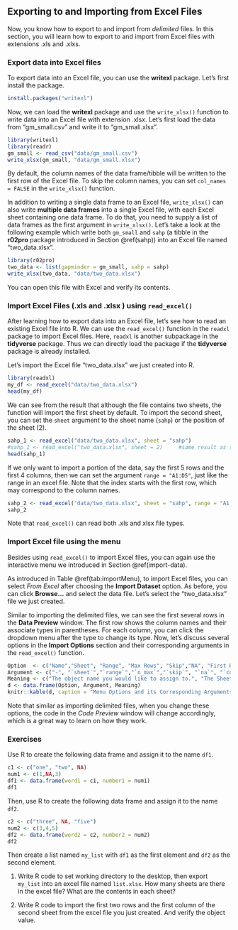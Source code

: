 ## Exporting to and Importing from Excel Files  {#import-excel}

Now, you know how to export to and import from *delimited* files. In this section, you will learn how to export to and import from Excel files with extensions .xls and .xlxs. 

### Export data into Excel files

To export data into an Excel file, you can use the **writexl** package. Let's first install the package.

```r
install.packages("writexl")
```

Now, we can load the **writexl** package and use the `write_xlsx()` function to write data into an Excel file with extension .xlsx. Let's first load the data from "gm_small.csv" and write it to "gm_small.xlsx". 

```r
library(writexl)
library(readr)
gm_small <- read_csv("data/gm_small.csv")
write_xlsx(gm_small, "data/gm_small.xlsx")
```

By default, the column names of the data frame/tibble will be written to the first row of the Excel file. To skip the column names, you can set `col_names = FALSE` in the `write_xlsx()` function.

In addition to writing a single data frame to an Excel file, `write_xlsx()` can also write **multiple data frames** into a single Excel file, with each Excel sheet containing one data frame. To do that, you need to supply a list of data frames as the first argument in `write_xlsx()`.  Let's take a look at the following example which write both `gm_small` and `sahp` (a tibble in the **r02pro** package introduced in Section \@ref(sahp)) into an Excel file named "two_data.xlsx".

```r
library(r02pro)
two_data <- list(gapminder = gm_small, sahp = sahp)
write_xlsx(two_data, "data/two_data.xlsx")
```

You can open this file with Excel and verify its contents.

### Import Excel Files (.xls and .xlsx ) using `read_excel()`

After learning how to export data into an Excel file, let's see how to read an existing Excel file into R. We can use the `read_excel()` function in the `readxl` package to import Excel files. Here, `readxl` is another subpackage in the **tidyverse** package. Thus we can directly load the package if the **tidyverse** package is already installed. 

Let's import the Excel file "two_data.xlsx" we just created into R. 

```r
library(readxl)
my_df <- read_excel("data/two_data.xlsx")
head(my_df)
```

We can see from the result that although the file contains two sheets, the function will import the first sheet by default. To import the second sheet, you can set the `sheet` argument to the sheet name (`sahp`) or the position of the sheet (2). 

```r
sahp_1 <- read_excel("data/two_data.xlsx", sheet = "sahp")
#sahp_1 <- read_excel("two_data.xlsx", sheet = 2)     #same result as the previous line
head(sahp_1)
```

If we only want to import a portion of the data, say the first 5 rows and the first 4 columns, then we can set the argument `range = "A1:D5"`, just like the range in an excel file. Note that the index starts with the first row, which may correspond to the column names.

```r
sahp_2 <- read_excel("data/two_data.xlsx", sheet = "sahp", range = "A1:D5")
sahp_2
```

Note that `read_excel()` can read both .xls and xlsx file types. 

### Import Excel file using the menu

Besides using `read_excel()` to import Excel files, you can again use the interactive menu we introduced in Section \@ref(import-data).

As introduced in Table \@ref(tab:importMenu), to import Excel files, you can select *From Excel* after choosing the **Import Dataset** option. As before, you can click **Browse...** and select the data file. Let's select the "two_data.xlsx" file we just created. 

Similar to importing the delimited files, we can see the first several rows in the **Data Preview** window. The first row shows the column names and their associate types in parentheses. For each column, you can click the dropdown menu after the type to change its type. Now, let's discuss several options in the **Import Options** section and their corresponding arguments in the `read_excel()` function. 

```r
Option  <- c("Name","Sheet", "Range", "Max Rows", "Skip","NA", "First Row as Names", "Code Preview")
Argument <- c("-", "`sheet`","`range`","`n_max`","`skip`", "`na`", "`col_names`", "-")
Meaning <- c("The object name you would like to assign to.", "The Sheet you want to import from.", "The data range you want to import.", "The maximum number of rows to import.", "The number of rows to skip at the beginning of the file.", "The way NA is represented in the data file.", "Whether you want to use the first row as column names. `TRUE` or `FALSE`.", "The R code to be executed for importing the data")
d <- data.frame(Option, Argument, Meaning)
knitr::kable(d, caption = "Menu Options and its Corresponding Arguments in `read_excel()` and Meanings")
```

Note that similar as importing delimited files, when you change these options, the code in the *Code Preview* window will change accordingly, which is a great way to learn on how they work.

### Exercises

Use R to create the following data frame and assign it to the name `df1`.

```r
c1 <- c("one", "two", NA)
num1 <- c(1,NA,3)
df1 <- data.frame(word1 = c1, number1 = num1)
df1
```

Then, use R to create the following data frame and assign it to the name `df2`.

```r
c2 <- c("three", NA, "five")
num2 <- c(3,4,5)
df2 <- data.frame(word2 = c2, number2 = num2)
df2
```

Then create a list named `my_list` with `df1` as the first element and `df2` as the second element.

1. Write R code to set working directory to the desktop, then export `my_list` into an excel file named `list.xlsx`. How many sheets are there in the excel file? What are the contents in each sheet? 

2. Write R code to import the first two rows and the first column of the second sheet from the excel file you just created. And verify the object value.






